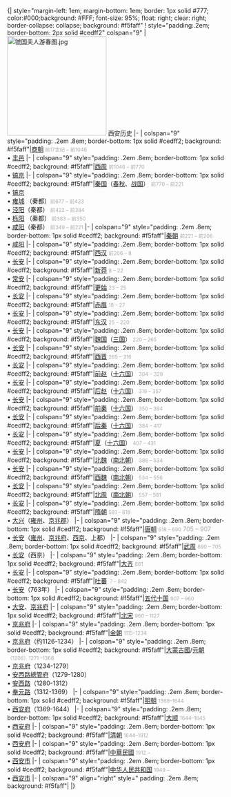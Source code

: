 <onlyinclude>{| style="margin-left: 1em; margin-bottom: 1em; border: 1px solid #777; color:#000;background: #FFF; font-size: 95%; float: right; clear: right; border-collapse: collapse; background: #f5faff"
! style="padding:.2em; border-bottom: 2px solid #cedff2" colspan="9" |[[File:虢国夫人游春图.jpg|center|230px]]
西安历史
|-
| colspan="9" style="padding: .2em .8em; border-bottom: 1px solid #cedff2; background: #f5faff"|[[商朝]]<small style="color:#aaa;"> 前17世纪 – 前1046 </small><br>• [[丰县|丰邑]]
|-
| colspan="9" style="padding: .2em .8em; border-bottom: 1px solid #cedff2; background: #f5faff"|[[西周]] <small style="color:#aaa;">前1046 – 前770 </small><br>• [[镐京]]
|-
| colspan="9" style="padding: .2em .8em; border-bottom: 1px solid #cedff2; background: #f5faff"|[[秦国]]（[[春秋时期|春秋]]、[[战国时期|战国]]） <small style="color: aaa;">前770 – 前221</small><br>• [[镐京]] <br>• [[雍城]] （秦都）<small style="color: #aaa;">前677 – 前423 </small><br>• [[泾阳]]（秦都） <small style="color:#aaa;"> 前422 – 前384</small><br>• [[栎阳]] （秦都）<small style="color: #aaa;"> 前383 – 前350</small><br>• [[咸阳]]（秦都） <small style="color: #aaa;"> 前349 – 前221</small>
|-
| colspan="9" style="padding: .2em .8em; border-bottom: 1px solid #cedff2; background: #f5faff"|[[秦朝]] <small style="color:#aaa;"> 前221 – 前206</small><br>• [[咸阳]]
|-
| colspan="9" style="padding: .2em .8em; border-bottom: 1px solid #cedff2; background: #f5faff"|[[西汉]] <small style="color:#aaa;"> 前206 – 8</small><br>• [[长安]]
|-
| colspan="9" style="padding: .2em .8em; border-bottom: 1px solid #cedff2; background: #f5faff"|[[新朝|新莽]] <small style="color:#aaa;"> 8 – 22</small><br>• [[常安]]
|-
| colspan="9" style="padding: .2em .8em; border-bottom: 1px solid #cedff2; background: #f5faff"|[[更始]] <small style="color:#aaa;"> 23 – 25 </small><br>• [[长安]]
|-
| colspan="9" style="padding: .2em .8em; border-bottom: 1px solid #cedff2; background: #f5faff"|[[赤眉]] <small style="color:#aaa;"> 18 – 27 </small><br>• [[长安]]
|-
| colspan="9" style="padding: .2em .8em; border-bottom: 1px solid #cedff2; background: #f5faff"|[[东汉]] <small style="color:#aaa;"> 25 – 220</small><br>• [[长安]]
|-
| colspan="9" style="padding: .2em .8em; border-bottom: 1px solid #cedff2; background: #f5faff"|[[曹魏|魏国]]（[[三国]]） <small style="color:#aaa;"> 220 – 265 </small><br>• [[长安]]
|-
| colspan="9" style="padding: .2em .8em; border-bottom: 1px solid #cedff2; background: #f5faff"|[[西晋]] <small style="color:#aaa;"> 265 – 316 </small><br>• [[长安]]
|-
| colspan="9" style="padding: .2em .8em; border-bottom: 1px solid #cedff2; background: #f5faff"|[[前赵]]（[[五胡十六国|十六国]]） <small style="color:#aaa;"> 304 – 329 </small><br>• [[长安]]
|-
| colspan="9" style="padding: .2em .8em; border-bottom: 1px solid #cedff2; background: #f5faff"|[[后赵]]（[[五胡十六国|十六国]]） <small style="color:#aaa;"> 319 – 357 </small><br>• [[长安]]
|-
| colspan="9" style="padding: .2em .8em; border-bottom: 1px solid #cedff2; background: #f5faff"|[[前秦]]（[[五胡十六国|十六国]]） <small style="color:#aaa;"> 350 – 394 </small><br>• [[长安]]
|-
| colspan="9" style="padding: .2em .8em; border-bottom: 1px solid #cedff2; background: #f5faff"|[[后秦]]（[[五胡十六国|十六国]]） <small style="color:#aaa;"> 384 – 417 </small><br>• [[长安]]
|-
| colspan="9" style="padding: .2em .8em; border-bottom: 1px solid #cedff2; background: #f5faff"|[[夏 (十六国)|夏]]（[[五胡十六国|十六国]]） <small style="color:#aaa;"> 407 – 431 </small><br>• [[长安]]
|-
| colspan="9" style="padding: .2em .8em; border-bottom: 1px solid #cedff2; background: #f5faff"|[[北魏]]（[[南北朝]]） <small style="color:#aaa;"> 386 – 534 </small><br>• [[长安]]
|-
| colspan="9" style="padding: .2em .8em; border-bottom: 1px solid #cedff2; background: #f5faff"|[[西魏]]（[[南北朝]]） <small style="color:#aaa;"> 534 – 556 </small><br>• [[长安]]
|-
| colspan="9" style="padding: .2em .8em; border-bottom: 1px solid #cedff2; background: #f5faff"|[[北周]]（[[南北朝]]） <small style="color:#aaa;"> 557 – 581 </small><br>• [[长安]]
|-
| colspan="9" style="padding: .2em .8em; border-bottom: 1px solid #cedff2; background: #f5faff"|[[隋朝]] <small style="color:#aaa;"> 581 – 618 </small><br>• [[大兴城|大兴]]（[[雍州 (古代)|雍州]]、[[京兆郡]]）
|-
| colspan="9" style="padding: .2em .8em; border-bottom: 1px solid #cedff2; background: #f5faff"|[[唐朝]] <small style="color:#aaa;"> 618 – 690</small><span style="color:#aaa"> 705 – 907</span><br>• [[长安]]（[[雍州 (古代)|雍州]]、[[京兆府]]、[[西京]]、上都）
|-
| colspan="9" style="padding: .2em .8em; border-bottom: 1px solid #cedff2; background: #f5faff"|[[武周]] <small style="color:#aaa;"> 690 – 705 </small><br>• [[长安]]（西京）
|-
| colspan="9" style="padding: .2em .8em; border-bottom: 1px solid #cedff2; background: #f5faff"|[[大齐]] <small style="color:#aaa;"> 881 </small><br>• [[长安]]
|-
| colspan="9" style="padding: .2em .8em; border-bottom: 1px solid #cedff2; background: #f5faff"|[[吐蕃]] <small style="color:#aaa;"> ？– 842  </small><br>• [[长安]]（763年）
|-
| colspan="9" style="padding: .2em .8em; border-bottom: 1px solid #cedff2; background: #f5faff"|[[五代十国]] <small style="color:#aaa;"> 907 – 960</small><br>• [[京兆府|大安]]、[[京兆府]]
|-
| colspan="9" style="padding: .2em .8em; border-bottom: 1px solid #cedff2; background: #f5faff"|[[北宋]] <small style="color:#aaa;"> 960 – 1127</small><br>• [[京兆府]]
|-
| colspan="9" style="padding: .2em .8em; border-bottom: 1px solid #cedff2; background: #f5faff"|[[金朝]] <small style="color:#aaa;"> 1115–1234 </small><br>• [[京兆府]]（约1126-1234）
|-
| colspan="9" style="padding: .2em .8em; border-bottom: 1px solid #cedff2; background: #f5faff"|[[蒙古帝国|大蒙古國]]/[[元朝]] <small style="color:#aaa;"> （1206）1271 –1368</small><br>• [[京兆府]]（1234-1279）<br>• [[安西府 (元朝)|安西路總管府]]（1279-1280）<br>• [[安西路]]（1280-1312）<br>• [[奉元路]]（1312-1369）
|-
| colspan="9" style="padding: .2em .8em; border-bottom: 1px solid #cedff2; background: #f5faff"|[[明朝]] <small style="color:#aaa;"> 1368–1644 </small><br>• [[西安府]]（1369-1644）
|-
| colspan="9" style="padding: .2em .8em; border-bottom: 1px solid #cedff2; background: #f5faff"|[[大顺 (政权)|大顺]] <small style="color:#aaa;"> 1644–1645 </small><br>• [[西安府]]
|-
| colspan="9" style="padding: .2em .8em; border-bottom: 1px solid #cedff2; background: #f5faff"|[[清朝]] <small style="color:#aaa;"> 1644–1912 </small><br>• [[西安府]]
|-
| colspan="9" style="padding: .2em .8em; border-bottom: 1px solid #cedff2; background: #f5faff"|[[中華民國]] <small style="color:#aaa;"> 1912 – </small><br>• [[西安市]]
|-
| colspan="9" style="padding: .2em .8em; border-bottom: 1px solid #cedff2; background: #f5faff"|[[中华人民共和国]] <small style="color:#aaa;"> 1949 – </small><br>• [[西安市]]
|-
| colspan="9" align="right" style=" padding: .2em .8em; background: #f5faff"|{{navbar|西安历史}}
|}</onlyinclude>
[[Category:西安历史模板| ]]
<noinclude>